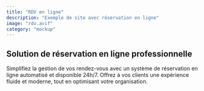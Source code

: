 ```yaml
---
title: "RDV en ligne"
description: "Exemple de site avec réservation en ligne"
image: "rdv.avif"
category: "mockup"
---
```


## Solution de réservation en ligne professionnelle

Simplifiez la gestion de vos rendez-vous avec un système de réservation en ligne automatisé et disponible 24h/7. Offrez à vos clients une expérience fluide et moderne, tout en optimisant votre organisation.
